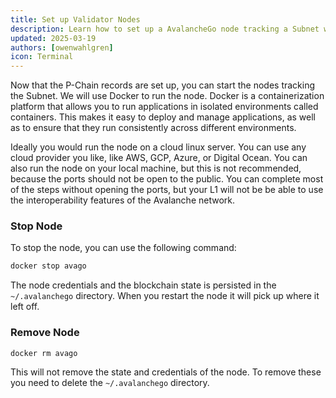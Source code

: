 ```yaml
---
title: Set up Validator Nodes
description: Learn how to set up a AvalancheGo node tracking a Subnet with Docker and the Builder Tooling.
updated: 2025-03-19
authors: [owenwahlgren]
icon: Terminal
---
```


Now that the P-Chain records are set up, you can start the nodes tracking the Subnet. We will use Docker to run the node. Docker is a containerization platform that allows you to run applications in isolated environments called containers. This makes it easy to deploy and manage applications, as well as to ensure that they run consistently across different environments.

Ideally you would run the node on a cloud linux server. You can use any cloud provider you like,
like AWS, GCP, Azure, or Digital Ocean. You can also run the node on your local machine, but this is
not recommended, because the ports should not be open to the public. You can complete most of the
steps without opening the ports, but your L1 will not be be able to use the interoperability features of the Avalanche network.

<AvalancheGoDocker />

### Stop Node

To stop the node, you can use the following command:

```bash
docker stop avago
```

The node credentials and the blockchain state is persisted in the `~/.avalanchego` directory. When
you restart the node it will pick up where it left off.

### Remove Node

```bash
docker rm avago
```

This will not remove the state and credentials of the node. To remove these you need to delete the `~/.avalanchego` directory.

